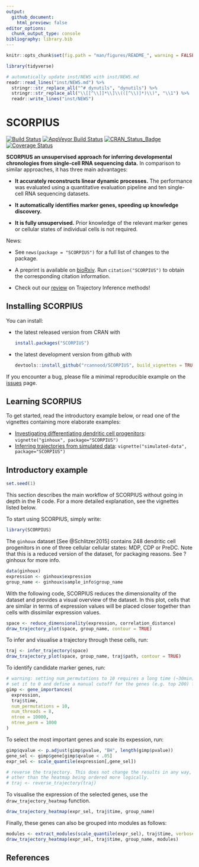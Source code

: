 ```yaml
---
output:
  github_document:
    html_preview: false
editor_options: 
  chunk_output_type: console
bibliography: library.bib
---
```


```r
knitr::opts_chunk$set(fig.path = "man/figures/README_", warning = FALSE, message = FALSE, error = FALSE, echo = TRUE)

library(tidyverse)
```


```r
# automatically update inst/NEWS with inst/NEWS.md
readr::read_lines("inst/NEWS.md") %>% 
  stringr::str_replace_all("^# dynutils", "dynutils") %>% 
  stringr::str_replace_all("\\[[^\\]]*\\]\\(([^\\)]*)\\)", "\\1") %>% 
  readr::write_lines("inst/NEWS")
```


# SCORPIUS

[![Build Status](https://travis-ci.org/rcannood/SCORPIUS.svg?branch=master)](https://travis-ci.org/rcannood/SCORPIUS)
[![AppVeyor Build Status](https://ci.appveyor.com/api/projects/status/github/rcannood/SCORPIUS?branch=master&svg=true)](https://ci.appveyor.com/project/rcannood/SCORPIUS)
[![CRAN_Status_Badge](https://www.r-pkg.org/badges/version/SCORPIUS)](https://cran.r-project.org/package=SCORPIUS)
[![Coverage Status](https://codecov.io/gh/rcannood/SCORPIUS/branch/master/graph/badge.svg)](https://codecov.io/gh/rcannood/SCORPIUS?branch=master)


**SCORPIUS an unsupervised approach for inferring developmental chronologies from single-cell
RNA sequencing data.** In comparison to similar approaches, it has three main advantages:

* **It accurately reconstructs linear dynamic processes.** 
  The performance was evaluated using a quantitative evaluation pipeline and
  ten single-cell RNA sequencing datasets. 
  
* **It automatically identifies marker genes, speeding up knowledge discovery.**
  
* **It is fully unsupervised.** Prior knowledge of the relevant marker genes or 
  cellular states of individual cells is not required.
  
News: 

* See `news(package = "SCORPIUS")` for a full list of changes to the package.

* A preprint is available on [bioRxiv](http://biorxiv.org/content/early/2016/10/07/079509). 
  Run `citation("SCORPIUS")` to obtain the corresponding citation information.

* Check out our [review](https://www.biorxiv.org/content/early/2018/03/05/276907) on Trajectory Inference methods!
  
## Installing SCORPIUS

You can install:

* the latest released version from CRAN with

    ```R
    install.packages("SCORPIUS")
    ```

* the latest development version from github with

    ```R
    devtools::install_github("rcannood/SCORPIUS", build_vignettes = TRUE)
    ```

If you encounter a bug, please file a minimal reproducible example on the [issues](https://github.com/rcannood/SCORPIUS/issues) page. 

## Learning SCORPIUS

To get started, read the introductory example below, or read one of the vignettes containing more elaborate examples:

* [Investigating differentiating dendritic cell progenitors](vignettes/ginhoux.md): `vignette("ginhoux", package="SCORPIUS")`
* [Inferring trajectories from simulated data](vignettes/simulated-data.md): `vignette("simulated-data", package="SCORPIUS")`

## Introductory example

```r
set.seed(1)
```

This section describes the main workflow of SCORPIUS without going in depth in the R code. For a more detailed explanation, see the vignettes listed below.

To start using SCORPIUS, simply write:
```r
library(SCORPIUS)
```


The `ginhoux` dataset [See @Schlitzer2015] contains 248 dendritic cell progenitors in one of three cellular cellular states: MDP, CDP or PreDC. Note that this is a reduced version of the dataset, for packaging reasons. See ?ginhoux for more info.
```r
data(ginhoux)
expression <- ginhoux$expression
group_name <- ginhoux$sample_info$group_name
```


With the following code, SCORPIUS reduces the dimensionality of the dataset and provides a visual overview of the dataset. 
In this plot, cells that are similar in terms of expression values will be placed closer together than cells with dissimilar expression values.

```r
space <- reduce_dimensionality(expression, correlation_distance)
draw_trajectory_plot(space, group_name, contour = TRUE)
```


To infer and visualise a trajectory through these cells, run:
```r
traj <- infer_trajectory(space)
draw_trajectory_plot(space, group_name, traj$path, contour = TRUE)
```

To identify candidate marker genes, run:
```r
# warning: setting num_permutations to 10 requires a long time (~30min) to run!
# set it to 0 and define a manual cutoff for the genes (e.g. top 200) for a much shorter execution time.
gimp <- gene_importances(
  expression, 
  traj$time, 
  num_permutations = 10, 
  num_threads = 8, 
  ntree = 10000,
  ntree_perm = 1000
) 
```

To select the most important genes and scale its expession, run:
```r
gimp$qvalue <- p.adjust(gimp$pvalue, "BH", length(gimp$pvalue))
gene_sel <- gimp$gene[gimp$qvalue < .05]
expr_sel <- scale_quantile(expression[,gene_sel])
```


```r
# reverse the trajectory. This does not change the results in any way,
# other than the heatmap being ordered more logically.
# traj <- reverse_trajectory(traj)
```

To visualise the expression of the selected genes, use the `draw_trajectory_heatmap` function.
```r
draw_trajectory_heatmap(expr_sel, traj$time, group_name)
```

Finally, these genes can also be grouped into modules as follows: 
```r
modules <- extract_modules(scale_quantile(expr_sel), traj$time, verbose = F)
draw_trajectory_heatmap(expr_sel, traj$time, group_name, modules)
```

## References
